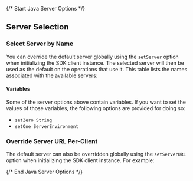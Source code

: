 {/* Start Java Server Options */}
## Server Selection

### Select Server by Name

You can override the default server globally using the `setServer` option when initializing the SDK client instance. The selected server will then be used as the default on the operations that use it. This table lists the names associated with the available servers:




#### Variables

Some of the server options above contain variables. If you want to set the values of those variables, the following options are provided for doing so:
 * `setZero String`
 * `setOne ServerEnvironment`

### Override Server URL Per-Client

The default server can also be overridden globally using the `setServerURL` option when initializing the SDK client instance. For example:

{/* End Java Server Options */}
